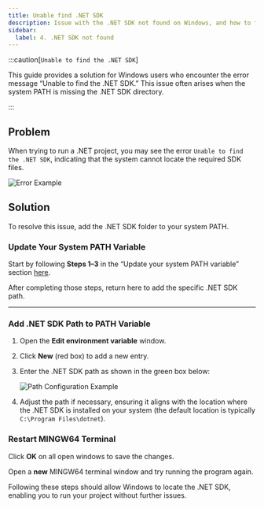 ```yaml
---
title: Unable find .NET SDK
description: Issue with the .NET SDK not found on Windows, and how to fix it.
sidebar:
  label: 4. .NET SDK not found
---
```



:::caution[`Unable to find the .NET SDK`]

This guide provides a solution for Windows users who encounter the error message “Unable to find the .NET SDK.” This issue often arises when the system PATH is missing the .NET SDK directory.

:::

## Problem

When trying to run a .NET project, you may see the error `Unable to find the .NET SDK`, indicating that the system cannot locate the required SDK files.

![Error Example](https://i.imgur.com/sjzZGQa.png)

## Solution

To resolve this issue, add the .NET SDK folder to your system PATH.

### Update Your System PATH Variable

Start by following **Steps 1–3** in the “Update your system PATH variable” section [here](/troubleshoot/windows-msys2/win-issue-7).

After completing those steps, return here to add the specific .NET SDK path.

---

### Add .NET SDK Path to PATH Variable

<Steps>

1. Open the **Edit environment variable** window.
2. Click **New** (red box) to add a new entry.
3. Enter the .NET SDK path as shown in the green box below:

    ![Path Configuration Example](https://i.imgur.com/T6wIBWt.png)

4. Adjust the path if necessary, ensuring it aligns with the location where the .NET SDK is installed on your system (the default location is typically `C:\Program Files\dotnet`).

</Steps>

### Restart MINGW64 Terminal

Click **OK** on all open windows to save the changes.

Open a **new** MINGW64 terminal window and try running the program again.

Following these steps should allow Windows to locate the .NET SDK, enabling you to run your project without further issues.
